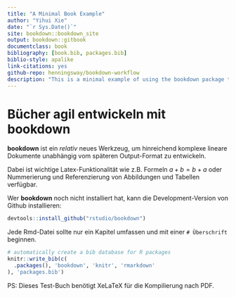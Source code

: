 ```yaml
--- 
title: "A Minimal Book Example"
author: "Yihui Xie"
date: "`r Sys.Date()`"
site: bookdown::bookdown_site
output: bookdown::gitbook
documentclass: book
bibliography: [book.bib, packages.bib]
biblio-style: apalike
link-citations: yes
github-repo: henningsway/bookdown-workflow
description: "This is a minimal example of using the bookdown package to write a book. The output format for this example is bookdown::gitbook."
---
```


# Bücher agil entwickeln mit bookdown

**bookdown** ist ein _relativ_ neues Werkzeug, um hinreichend komplexe lineare Dokumente unabhängig vom späteren Output-Format zu entwickeln.

Dabei ist wichtige Latex-Funktionalität wie z.B. Formeln $a + b = b + a$ oder Nummerierung und Referenzierung von Abbildungen und Tabellen verfügbar.

Wer **bookdown** noch nicht installiert hat, kann die Development-Version von Github installieren:

```r
devtools::install_github("rstudio/bookdown")
```

Jede Rmd-Datei sollte nur ein Kapitel umfassen und mit einer `# Überschrift` beginnen.


```r
# automatically create a bib database for R packages
knitr::write_bib(c(
  .packages(), 'bookdown', 'knitr', 'rmarkdown'
), 'packages.bib')
```

PS: Dieses Test-Buch benötigt XeLaTeX für die Kompilierung nach PDF.
